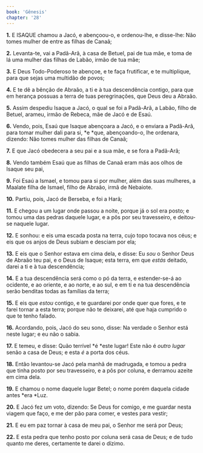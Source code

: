 ```yaml
---
book: 'Gênesis'
chapter: '28'
---
```


**1.** E ISAQUE chamou a Jacó, e abençoou-o, e ordenou-lhe, e disse-lhe: Não tomes mulher de entre as filhas de Canaã;

**2.** Levanta-te, vai a Padã-Arã, à casa de Betuel, pai de tua mãe, e toma de lá uma mulher das filhas de Labão, irmão de tua mãe;

**3.** E Deus Todo-Poderoso te abençoe, e te faça frutificar, e te multiplique, para que sejas uma multidão de povos;

**4.** E te dê a bênção de Abraão, a ti e à tua descendência contigo, para que em herança possuas a terra de tuas peregrinações, que Deus deu a Abraão.

**5.** Assim despediu Isaque a Jacó, o qual se foi a Padã-Arã, a Labão, filho de Betuel, arameu, irmão de Rebeca, mãe de Jacó e de Esaú.

**6.** Vendo, pois, Esaú que Isaque abençoara a Jacó, e o enviara a Padã-Arã, para tomar mulher dali para si, *e *que, abençoando-o, lhe ordenara, dizendo: Não tomes mulher das filhas de Canaã;

**7.** E que Jacó obedecera a seu pai e a sua mãe, e se fora a Padã-Arã;

**8.** Vendo também Esaú que as filhas de Canaã eram más aos olhos de Isaque seu pai,

**9.** Foi Esaú a Ismael, e tomou para si por mulher, além das suas mulheres, a Maalate filha de Ismael, filho de Abraão, irmã de Nebaiote.

**10.** Partiu, pois, Jacó de Berseba, e foi a Harã;

**11.** E chegou a um lugar onde passou a noite, porque já o sol era posto; e tomou uma das pedras daquele lugar, e a pôs por seu travesseiro, e deitou-se naquele lugar.

**12.** E sonhou: e eis uma escada posta na terra, cujo topo tocava nos céus; e eis que os anjos de Deus subiam e desciam por ela;

**13.** E eis que o Senhor estava em cima dela, e disse: Eu *sou* o Senhor Deus de Abraão teu pai, e o Deus de Isaque; esta terra, em que *estás* deitado, darei a ti e à tua descendência;

**14.** E a tua descendência será como o pó da terra, e estender-se-á ao ocidente, e ao oriente, e ao norte, e ao sul, e em ti e na tua descendência serão benditas todas as famílias da terra;

**15.** E eis que *estou* contigo, e te guardarei por onde quer que fores, e te farei tornar a esta terra; porque não te deixarei, até que haja cumprido o que te tenho falado.

**16.** Acordando, pois, Jacó do seu sono, disse: Na verdade o Senhor está neste lugar; e eu não o sabia.

**17.** E temeu, e disse: Quão terrível *é *este lugar! Este não é *outro lugar* senão a casa de Deus; e esta *é* a porta dos céus.

**18.** Então levantou-se Jacó pela manhã de madrugada, e tomou a pedra que tinha posto por seu travesseiro, e a pôs por coluna, e derramou azeite em cima dela.

**19.** E chamou o nome daquele lugar Betel; o nome porém daquela cidade antes *era *Luz.

**20.** E Jacó fez um voto, dizendo: Se Deus for comigo, e me guardar nesta viagem que faço, e me der pão para comer, e vestes para vestir;

**21.** E eu em paz tornar à casa de meu pai, o Senhor me será por Deus;

**22.** E esta pedra que tenho posto por coluna será casa de Deus; e de tudo quanto me deres, certamente te darei o dízimo.